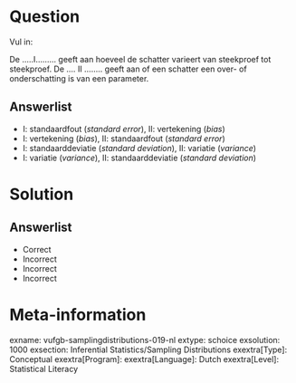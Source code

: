 Question
========
Vul in:

De .….I……… geeft aan hoeveel de schatter varieert van steekproef tot steekproef. De .… II …….. geeft aan of een schatter een over- of onderschatting is van een parameter. 
  
Answerlist
----------
* I: standaardfout (*standard error*), II: vertekening (*bias*)
* I: vertekening (*bias*), II: standaardfout (*standard error*)
* I: standaarddeviatie (*standard deviation*), II: variatie (*variance*)
* I: variatie (*variance*), II: standaarddeviatie (*standard deviation*)


Solution
========

Answerlist
----------
* Correct
* Incorrect
* Incorrect
* Incorrect

Meta-information
================
exname: vufgb-samplingdistributions-019-nl
extype: schoice
exsolution: 1000
exsection: Inferential Statistics/Sampling Distributions
exextra[Type]: Conceptual
exextra[Program]: 
exextra[Language]: Dutch
exextra[Level]: Statistical Literacy